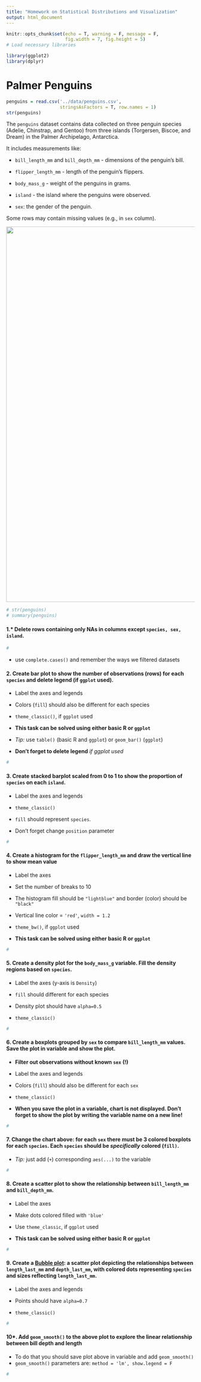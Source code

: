 ```yaml
---
title: "Homework on Statistical Distributions and Visualization"
output: html_document
---
```


```r
knitr::opts_chunk$set(echo = T, warning = F, message = F,
                      fig.width = 7, fig.height = 5)
# Load necessary libraries
```

```r
library(ggplot2)
library(dplyr)
```

# Palmer Penguins

```r
penguins = read.csv('../data/penguins.csv', 
                    stringsAsFactors = T, row.names = 1)
str(penguins)
```

The `penguins` dataset contains data collected on three penguin species (Adelie, Chinstrap, and Gentoo) from three islands (Torgersen, Biscoe, and Dream) in the Palmer Archipelago, Antarctica.

It includes measurements like:

-   `bill_length_mm` and `bill_depth_mm` - dimensions of the penguin's bill.

-   `flipper_length_mm` - length of the penguin's flippers.

-   `body_mass_g` - weight of the penguins in grams.

-   `island` - the island where the penguins were observed.

-   `sex`: the gender of the penguin.

Some rows may contain missing values (e.g., in `sex` column).

![](../images/penguin.png){width="1000"}

```r
# str(penguins)
# summary(penguins)
```

#### 1.\* Delete rows containing only NAs in columns except `species, sex, island`.

```r
#
```

-   use `complete.cases()` and remember the ways we filtered datasets

#### 2. Create bar plot to show the number of observations (rows) for each `species` and delete legend (if `ggplot` used).

-   Label the axes and legends

-   Colors (`fill`) should also be different for each species

-   `theme_classic()`, if `ggplot` used

-   **This task can be solved using either basic R or `ggplot`**

-   *Tip:* use `table()` (basic R and `ggplot`) or `geom_bar()` (`ggplot`)

-   **Don't forget to delete legend** *if ggplot used*

```r
#
```

#### 3. Create stacked barplot scaled from 0 to 1 to show the proportion of `species` on each `island`.

-   Label the axes and legends

-   `theme_classic()`

-   `fill` should represent `species`.

-   Don't forget change `position` parameter

```r
#
```

#### 4. Create a histogram for the `flipper_length_mm` and draw the vertical line to show mean value

-   Label the axes

-   Set the number of breaks to 10

-   The histogram fill should be `"lightblue"` and border (color) should be `"black"`

-   Vertical line color = `'red'`, `width = 1.2`

-   `theme_bw()`, if `ggplot` used

-   **This task can be solved using either basic R or `ggplot`**

```r
#
```

#### 5. Create a density plot for the `body_mass_g` variable. Fill the density regions based on `species`.

-   Label the axes (y-axis is `Density`)

-   `fill` should different for each species

-   Density plot should have `alpha=0.5`

-   `theme_classic()`

```r
#
```

#### 6. Create a boxplots grouped by `sex` to compare `bill_length_mm` values. Save the plot in variable and show the plot.

-   **Filter out observations without known `sex`** **(!)**

-   Label the axes and legends

-   Colors (`fill`) should also be different for each `sex`

-   `theme_classic()`

-   **When you save the plot in a variable, chart is not displayed. Don't forget to show the plot by writing the variable name on a new line!**

```r
#
```

#### 7. Change the chart above: for each `sex` there must be 3 colored boxplots for each `species`. Each `species` should be *specifically* colored (`fill)`.

-   *Tip:* just add (`+`) corresponding `aes(...)` to the variable

```r
#
```

#### 8. Create a scatter plot to show the relationship between `bill_length_mm` and `bill_depth_mm`.

-   Label the axes

-   Make dots colored filled with `'blue'`

-   Use `theme_classic`, if `ggplot` used

-   **This task can be solved using either basic R or `ggplot`**

```r
#
```

#### 9. Create a [Bubble plot]{.underline}: a scatter plot depicting the relationships between `length_last_mm` and `depth_last_mm`, with colored dots representing `species` and sizes reflecting `length_last_mm`.

-   Label the axes and legends

-   Points should have `alpha=0.7`

-   `theme_classic()`

```r
#
```

#### 10\*. Add `geom_smooth()` to the above plot to explore the linear relationship between bill depth and length

-   To do that you should save plot above in variable and add `geom_smooth()`
-   `geom_smooth()` parameters are: `method = 'lm', show.legend = F`

```r
#
```
